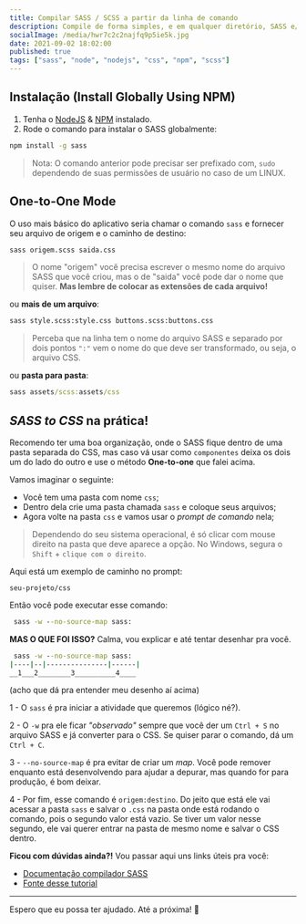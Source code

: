 ```yaml
---
title: Compilar SASS / SCSS a partir da linha de comando
description: Compile de forma simples, e em qualquer diretório, SASS e/ou SCSS para CSS usando NodeJS de forma global.
socialImage: /media/hwr7c2c2najfq9p5ie5k.jpg
date: 2021-09-02 18:02:00
published: true
tags: ["sass", "node", "nodejs", "css", "npm", "scss"]
---
```


## Instalação (Install Globally Using NPM)

1. Tenha o [NodeJS](https://nodejs.org/pt-br/download/) & [NPM](https://docs.npmjs.com/downloading-and-installing-node-js-and-npm) instalado.
2. Rode o comando para instalar o SASS globalmente:

```cmd
npm install -g sass
```

> Nota: O comando anterior pode precisar ser prefixado com, `sudo` dependendo de suas permissões de usuário no caso de um LINUX.

## One-to-One Mode

O uso mais básico do aplicativo seria chamar o comando `sass` e fornecer seu arquivo de origem e o caminho de destino:

```cmd
sass origem.scss saida.css
```

> O nome "origem" você precisa escrever o mesmo nome do arquivo SASS que você criou, mas o de "saida" você pode dar o nome que quiser. **Mas lembre de colocar as extensões de cada arquivo!**

ou **mais de um arquivo**:

```cmd
sass style.scss:style.css buttons.scss:buttons.css
```

> Perceba que na linha tem o nome do arquivo SASS e separado por dois pontos `":"` vem o nome do que deve ser transformado, ou seja, o arquivo CSS.

ou **pasta para pasta**:

```cmd
sass assets/scss:assets/css
```

## _SASS to CSS_ na prática!

Recomendo ter uma boa organização, onde o SASS fique dentro de uma pasta separada do CSS, mas caso vá usar como `componentes` deixa os dois um do lado do outro e use o método **One-to-one** que falei acima.

Vamos imaginar o seguinte:

- Você tem uma pasta com nome `css`;
- Dentro dela crie uma pasta chamada `sass` e coloque seus arquivos;
- Agora volte na pasta `css` e vamos usar o _prompt de comando_ nela;

> Dependendo do seu sistema operacional, é só clicar com mouse direito na pasta que deve aparece a opção. No Windows, segura o `Shift` + `clique com o direito`.

Aqui está um exemplo de caminho no prompt:

`seu-projeto/css`

Então você pode executar esse comando:

```cmd
 sass -w --no-source-map sass:
```

**MAS O QUE FOI ISSO?** Calma, vou explicar e até tentar desenhar pra você.

```cmd
 sass -w --no-source-map sass:
|----|--|---------------|------|
__1___2________3__________4____
```

(acho que dá pra entender meu desenho aí acima)

1 - O `sass` é pra iniciar a atividade que queremos (lógico né?).

2 - O `-w` pra ele ficar _"observado"_ sempre que você der um `Ctrl + S` no arquivo SASS e já converter para o CSS. Se quiser parar o comando, dá um `Ctrl + C`.

3 - `--no-source-map` é pra evitar de criar um _map_. Você pode remover enquanto está desenvolvendo para ajudar a depurar, mas quando for para produção, é bom deixar.

4 - Por fim, esse comando é `origem:destino`. Do jeito que está ele vai acessar a pasta `sass` e salvar o `.css` na pasta onde está rodando o comando, pois o segundo valor está vazio. Se tiver um valor nesse segundo, ele vai querer entrar na pasta de mesmo nome e salvar o CSS dentro.

**Ficou com dúvidas ainda?!** Vou passar aqui uns links úteis pra você:

- [Documentação compilador SASS](https://sass-lang.com/documentation/cli/dart-sass)
- [Fonte desse tutorial](https://blog.jamesauble.com/compile-sass-scss-from-the-command-line-d17dfe96f0fa)

---

Espero que eu possa ter ajudado. Até a próxima! 🚀
